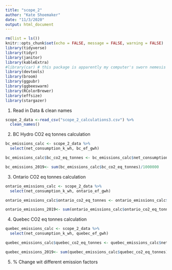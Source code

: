 ```yaml
---
title: "scope_2"
author: "Kate Shoemaker"
date: "11/3/2020"
output: html_document
---
```


```r
rm(list = ls())
knitr::opts_chunk$set(echo = FALSE, message = FALSE, warning = FALSE)
library(tidyverse)
library(tidyr)
library(janitor)
library(kableExtra)
#library(car) # this package is apparently my computer's sworn nemesis
library(devtools)
library(broom)
library(ggpubr)
library(ggbeeswarm)
library(RColorBrewer)
library(effsize)
library(stargazer)
```

1. Read in Data & clean names
```r
scope_2_data <-read_csv("scope_2_calculations3.csv") %>% 
  clean_names()
```

2. BC Hydro CO2 eq tonnes calculation
```r
bc_emissions_calc <- scope_2_data %>% 
  select(net_consumption_k_wh, bc_ef_gwh) 

bc_emissions_calc$bc_co2_eq_tonnes <- bc_emissions_calc$net_consumption_k_wh * bc_emissions_calc$bc_ef_gwh 

bc_emissions_2019<- sum(bc_emissions_calc$bc_co2_eq_tonnes)/1000000

```

3. Ontario CO2 eq tonnes calculation
```r
ontario_emissions_calc <- scope_2_data %>% 
  select(net_consumption_k_wh, ontario_ef_gwh) 

ontario_emissions_calc$ontario_co2_eq_tonnes <- ontario_emissions_calc$net_consumption_k_wh * ontario_emissions_calc$ontario_ef_gwh 

ontario_emissions_2019<- sum(ontario_emissions_calc$ontario_co2_eq_tonnes)/1000000
```

4. Quebec CO2 eq tonnes calculation
```r
quebec_emissions_calc <- scope_2_data %>% 
  select(net_consumption_k_wh, quebec_ef_gwh) 

quebec_emissions_calc$quebec_co2_eq_tonnes <- quebec_emissions_calc$net_consumption_k_wh * quebec_emissions_calc$quebec_ef_gwh 

quebec_emissions_2019<- sum(quebec_emissions_calc$quebec_co2_eq_tonnes)/1000000
```

5. % Change wit different emission factors 
